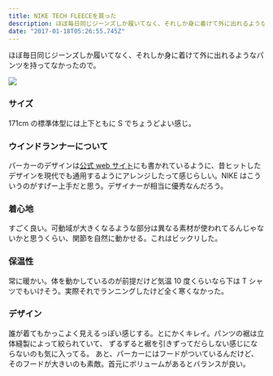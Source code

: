 ```yaml
---
title: NIKE TECH FLEECEを買った
description: ほぼ毎日同じジーンズしか履いてなく、それしか身に着けて外に出れるようなパンツを持ってなかったので。
date: "2017-01-18T05:26:55.745Z"
---
```


ほぼ毎日同じジーンズしか履いてなく、それしか身に着けて外に出れるようなパンツを持ってなかったので。

![](1.jpg)

### サイズ

171cm の標準体型には上下ともに S でちょうどよい感じ。

### ウインドランナーについて

パーカーのデザインは[公式 web サイト](http://store.nike.com/jp/ja_jp/pd/%E3%83%8A%E3%82%A4%E3%82%AD-%E3%82%B9%E3%83%9D%E3%83%BC%E3%83%84%E3%82%A6%E3%82%A7%E3%82%A2-%E3%83%86%E3%83%83%E3%82%AF-%E3%83%95%E3%83%AA%E3%83%BC%E3%82%B9-%E3%82%A6%E3%82%A3%E3%83%B3%E3%83%89%E3%83%A9%E3%83%B3%E3%83%8A%E3%83%BC-%E3%83%A1%E3%83%B3%E3%82%BA%E3%83%91%E3%83%BC%E3%82%AB%E3%83%BC/pid-11008318/pgid-11489723)にも書かれているように、昔ヒットしたデザインを現代でも通用するようにアレンジしたって感じらしい。NIKE はこういうのがすげー上手だと思う。デザイナーが相当に優秀なんだろう。

### 着心地

すごく良い。可動域が大きくなるような部分は異なる素材が使われてるんじゃないかと思うくらい、関節を自然に動かせる。これはビックリした。

### 保温性

常に暖かい。体を動かしているのが前提だけど気温 10 度くらいなら下は T シャツでもいけそう。実際それでランニングしたけど全く寒くなかった。

### デザイン

誰が着てもかっこよく見えるっぽい感じする。とにかくキレイ。パンツの裾は立体縫製によって絞られていて、 ずるずると裾を引きずってだらしない感じにならないのも気に入ってる。 あと、パーカーにはフードがついているんだけど、そのフードが大きいのも素敵。首元にボリュームがあるとバランスが良い。
